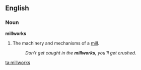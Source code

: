 ==English==

===Noun===
'''millworks''' {{pluralonly}}

# The machinery and mechanisms of a [[mill]].
#:''Don't get caught in the '''millworks''', you'll get crushed.''

[[ta:millworks]]